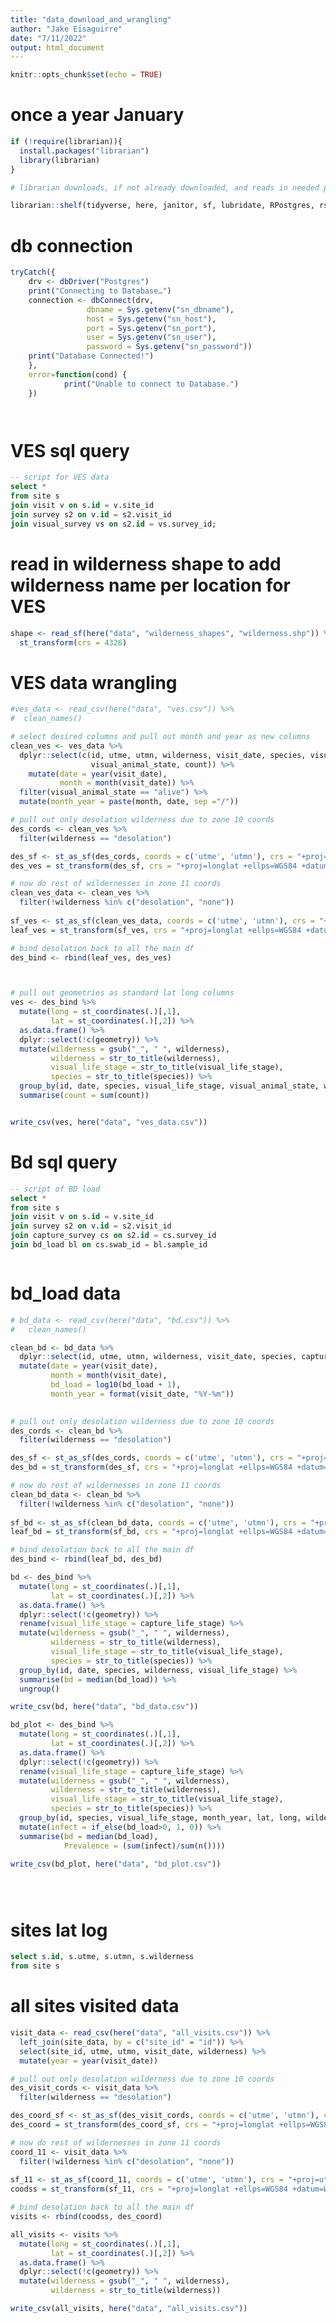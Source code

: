 ```yaml
---
title: "data_download_and_wrangling"
author: "Jake Eisaguirre"
date: "7/11/2022"
output: html_document
---
```


```r
knitr::opts_chunk$set(echo = TRUE)
```
# once a year January 
```r
if (!require(librarian)){
  install.packages("librarian")
  library(librarian)
}

# librarian downloads, if not already downloaded, and reads in needed packages

librarian::shelf(tidyverse, here, janitor, sf, lubridate, RPostgres, rstudioapi)
```



# db connection
```r


tryCatch({
    drv <- dbDriver("Postgres")
    print("Connecting to Database…")
    connection <- dbConnect(drv, 
                 dbname = Sys.getenv("sn_dbname"),
                 host = Sys.getenv("sn_host"), 
                 port = Sys.getenv("sn_port"),
                 user = Sys.getenv("sn_user"), 
                 password = Sys.getenv("sn_password"))
    print("Database Connected!")
    },
    error=function(cond) {
            print("Unable to connect to Database.")
    })




```
# VES sql query
```sql

-- script for VES data
select *
from site s 
join visit v on s.id = v.site_id 
join survey s2 on v.id = s2.visit_id 
join visual_survey vs on s2.id = vs.survey_id;


```

# read in wilderness shape to add wilderness name per location for VES
```r

shape <- read_sf(here("data", "wilderness_shapes", "wilderness.shp")) %>% 
  st_transform(crs = 4326)

```


# VES data wrangling
```r
#ves_data <- read_csv(here("data", "ves.csv")) %>% 
#  clean_names()

# select desired columns and pull out month and year as new columns
clean_ves <- ves_data %>% 
  dplyr::select(c(id, utme, utmn, wilderness, visit_date, species, visual_life_stage, 
                  visual_animal_state, count)) %>% 
    mutate(date = year(visit_date),
           month = month(visit_date)) %>% 
  filter(visual_animal_state == "alive") %>% 
  mutate(month_year = paste(month, date, sep ="/"))

# pull out only desolation wilderness due to zone 10 coords
des_cords <- clean_ves %>% 
  filter(wilderness == "desolation")

des_sf <- st_as_sf(des_cords, coords = c('utme', 'utmn'), crs = "+proj=utm +zone=10")
des_ves = st_transform(des_sf, crs = "+proj=longlat +ellps=WGS84 +datum=WGS84")

# now do rest of wildernesses in zone 11 coords
clean_ves_data <- clean_ves %>% 
  filter(!wilderness %in% c("desolation", "none"))
  
sf_ves <- st_as_sf(clean_ves_data, coords = c('utme', 'utmn'), crs = "+proj=utm +zone=11")
leaf_ves = st_transform(sf_ves, crs = "+proj=longlat +ellps=WGS84 +datum=WGS84")

# bind desolation back to all the main df
des_bind <- rbind(leaf_ves, des_ves)



# pull out geometries as standard lat long columns
ves <- des_bind %>% 
  mutate(long = st_coordinates(.)[,1],
         lat = st_coordinates(.)[,2]) %>% 
  as.data.frame() %>% 
  dplyr::select(!c(geometry)) %>% 
  mutate(wilderness = gsub("_", " ", wilderness),
         wilderness = str_to_title(wilderness),
         visual_life_stage = str_to_title(visual_life_stage),
         species = str_to_title(species)) %>% 
  group_by(id, date, species, visual_life_stage, visual_animal_state, wilderness, lat, long) %>% 
  summarise(count = sum(count))


write_csv(ves, here("data", "ves_data.csv"))


```

# Bd sql query
```sql

-- script of BD load
select *
from site s 
join visit v on s.id = v.site_id 
join survey s2 on v.id = s2.visit_id 
join capture_survey cs on s2.id = cs.survey_id  
join bd_load bl on cs.swab_id = bl.sample_id 



```


# bd_load data
```r
# bd_data <- read_csv(here("data", "bd.csv")) %>% 
#   clean_names()

clean_bd <- bd_data %>% 
  dplyr::select(id, utme, utmn, wilderness, visit_date, species, capture_life_stage, bd_load) %>% 
  mutate(date = year(visit_date),
         month = month(visit_date),
         bd_load = log10(bd_load + 1),
         month_year = format(visit_date, "%Y-%m")) 
  

# pull out only desolation wilderness due to zone 10 coords
des_cords <- clean_bd %>% 
  filter(wilderness == "desolation")

des_sf <- st_as_sf(des_cords, coords = c('utme', 'utmn'), crs = "+proj=utm +zone=10")
des_bd = st_transform(des_sf, crs = "+proj=longlat +ellps=WGS84 +datum=WGS84")

# now do rest of wildernesses in zone 11 coords
clean_bd_data <- clean_bd %>% 
  filter(!wilderness %in% c("desolation", "none"))
  
sf_bd <- st_as_sf(clean_bd_data, coords = c('utme', 'utmn'), crs = "+proj=utm +zone=11")
leaf_bd = st_transform(sf_bd, crs = "+proj=longlat +ellps=WGS84 +datum=WGS84")

# bind desolation back to all the main df
des_bind <- rbind(leaf_bd, des_bd)

bd <- des_bind %>% 
  mutate(long = st_coordinates(.)[,1],
         lat = st_coordinates(.)[,2]) %>% 
  as.data.frame() %>% 
  dplyr::select(!c(geometry)) %>% 
  rename(visual_life_stage = capture_life_stage) %>% 
  mutate(wilderness = gsub("_", " ", wilderness),
         wilderness = str_to_title(wilderness),
         visual_life_stage = str_to_title(visual_life_stage),
         species = str_to_title(species)) %>% 
  group_by(id, date, species, wilderness, visual_life_stage) %>% 
  summarise(bd = median(bd_load)) %>% 
  ungroup()

write_csv(bd, here("data", "bd_data.csv"))

bd_plot <- des_bind %>% 
  mutate(long = st_coordinates(.)[,1],
         lat = st_coordinates(.)[,2]) %>% 
  as.data.frame() %>% 
  dplyr::select(!c(geometry)) %>% 
  rename(visual_life_stage = capture_life_stage) %>% 
  mutate(wilderness = gsub("_", " ", wilderness),
         wilderness = str_to_title(wilderness),
         visual_life_stage = str_to_title(visual_life_stage),
         species = str_to_title(species)) %>% 
  group_by(id, species, visual_life_stage, month_year, lat, long, wilderness, date) %>% 
  mutate(infect = if_else(bd_load>0, 1, 0)) %>% 
  summarise(bd = median(bd_load),
            Prevalence = (sum(infect)/sum(n()))) 

write_csv(bd_plot, here("data", "bd_plot.csv"))





```

# sites lat log
```sql

select s.id, s.utme, s.utmn, s.wilderness
from site s

```

# all sites visited data
```r

visit_data <- read_csv(here("data", "all_visits.csv")) %>% 
  left_join(site_data, by = c("site_id" = "id")) %>% 
  select(site_id, utme, utmn, visit_date, wilderness) %>% 
  mutate(year = year(visit_date))

# pull out only desolation wilderness due to zone 10 coords
des_visit_cords <- visit_data %>% 
  filter(wilderness == "desolation")

des_coord_sf <- st_as_sf(des_visit_cords, coords = c('utme', 'utmn'), crs = "+proj=utm +zone=10")
des_coord = st_transform(des_coord_sf, crs = "+proj=longlat +ellps=WGS84 +datum=WGS84")

# now do rest of wildernesses in zone 11 coords
coord_11 <- visit_data %>% 
  filter(!wilderness %in% c("desolation", "none"))
  
sf_11 <- st_as_sf(coord_11, coords = c('utme', 'utmn'), crs = "+proj=utm +zone=11")
coodss = st_transform(sf_11, crs = "+proj=longlat +ellps=WGS84 +datum=WGS84")

# bind desolation back to all the main df
visits <- rbind(coodss, des_coord)

all_visits <- visits %>% 
  mutate(long = st_coordinates(.)[,1],
         lat = st_coordinates(.)[,2]) %>% 
  as.data.frame() %>% 
  dplyr::select(!c(geometry)) %>% 
  mutate(wilderness = gsub("_", " ", wilderness),
         wilderness = str_to_title(wilderness))

write_csv(all_visits, here("data", "all_visits.csv"))

```

